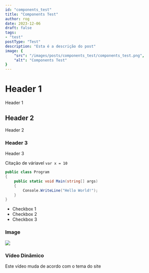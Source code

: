 ```yaml
---
id: "components_test"
title: "Components Test"
author: rog
date: 2023-12-06
draft: false
tags: 
- "test"
postType: "Test"
description: "Esta é a descrição do post"
image: {
    "src": "/images/posts/components_test/components_test.png",
    "alt": "Components Test"
}
---
```


# Header 1
Header 1

## Header 2
Header 2

### Header 3
Header 3

Citação de váriavel `var x = 10`

```cs
public class Program
{
    public static void Main(string[] args)
    {
        Console.WriteLine("Hello World!");
    }
}
```

- Checkbox 1
- Checkbox 2
- Checkbox 3

### Image
![](/images/posts/hello_world.jpg)

### Vídeo Dinâmico
Este vídeo muda de acordo com o tema do site
<DynamicImage src="/images/posts/components_test/components_test_light.gif" srcDark="/images/posts/components_test/components_test_dark.gif"/>